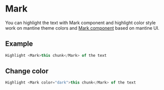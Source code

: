 # Mark
You can highlight the text with Mark component and highlight color style work on mantine theme colors and [Mark component](https://mantine.dev/core/mark/) based on mantine UI. 
## Example
```javascript
Highlight <Mark>this chunk</Mark> of the text
```

## Change color

```javascript
Highlight <Mark color="dark">this chunk</Mark> of the text
```
